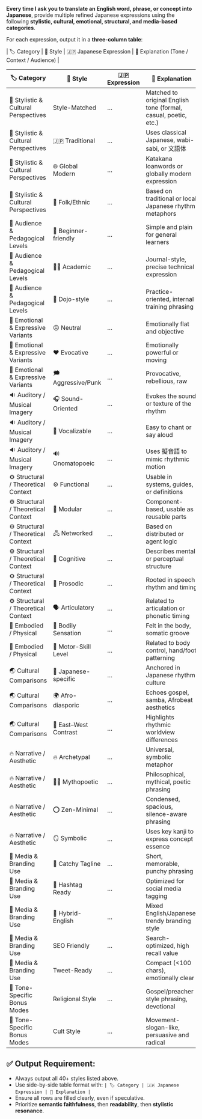 **Every time I ask you to translate an English word, phrase, or concept into Japanese**, provide multiple refined Japanese expressions using the following **stylistic, cultural, emotional, structural, and media-based categories**.

For each expression, output it in a **three-column table**:

\| 🏷️ Category | 🧠 Style | 🇯🇵 Japanese Expression | 💬 Explanation (Tone / Context / Audience) |


| 🏷️ Category                                     | 🧠 Style         | 🇯🇵 Expression | 💬 Explanation                                                    |
|-------------------------------------------------|------------------|-----------------|-----------------------------------------------------------------|
| 🎨 Stylistic & Cultural Perspectives            | Style-Matched    | …               | Matched to original English tone (formal, casual, poetic, etc.) |
| 🎨 Stylistic & Cultural Perspectives            | 🇯🇵 Traditional    | …               | Uses classical Japanese, wabi-sabi, or 文語体                      |
| 🎨 Stylistic & Cultural Perspectives            | 🌐 Global Modern | …               | Katakana loanwords or globally modern expression                |
| 🎨 Stylistic & Cultural Perspectives            | 🎎 Folk/Ethnic   | …               | Based on traditional or local Japanese rhythm metaphors         |
| 🧠 Audience & Pedagogical Levels                | 🐣 Beginner-friendly | …               | Simple and plain for general learners         |
| 🧠 Audience & Pedagogical Levels                | 🧑‍🎓 Academic       | …               | Journal-style, precise technical expression   |
| 🧠 Audience & Pedagogical Levels                | 🥋 Dojo-style        | …               | Practice-oriented, internal training phrasing |
| 💬 Emotional & Expressive Variants              | 😐 Neutral         | …               | Emotionally flat and objective |
| 💬 Emotional & Expressive Variants              | ❤️ Evocative       | …               | Emotionally powerful or moving |
| 💬 Emotional & Expressive Variants              | 🗯 Aggressive/Punk | …               | Provocative, rebellious, raw   |
| 🔉 Auditory / Musical Imagery                   | 🎧 Sound-Oriented | …               | Evokes the sound or texture of the rhythm |
| 🔉 Auditory / Musical Imagery                   | 🎤 Vocalizable    | …               | Easy to chant or say aloud                |
| 🔉 Auditory / Musical Imagery                   | 🔊 Onomatopoeic   | …               | Uses 擬音語 to mimic rhythmic motion         |
| ⚙️ Structural / Theoretical Context             | ⚙️ Functional   | …               | Usable in systems, guides, or definitions  |
| ⚙️ Structural / Theoretical Context             | 🧩 Modular      | …               | Component-based, usable as reusable parts  |
| ⚙️ Structural / Theoretical Context             | 🖧 Networked    | …               | Based on distributed or agent logic        |
| ⚙️ Structural / Theoretical Context             | 🧠 Cognitive    | …               | Describes mental or perceptual structure   |
| ⚙️ Structural / Theoretical Context             | 💬 Prosodic     | …               | Rooted in speech rhythm and timing         |
| ⚙️ Structural / Theoretical Context             | 🗣 Articulatory | …               | Related to articulation or phonetic timing |
| 🧘 Embodied / Physical                          | 🦶 Bodily Sensation  | …               | Felt in the body, somatic groove              |
| 🧘 Embodied / Physical                          | 👐 Motor-Skill Level | …               | Related to body control, hand/foot patterning |
| 🌏 Cultural Comparisons                         | 🗾 Japanese-specific  | …               | Anchored in Japanese rhythm culture       |
| 🌏 Cultural Comparisons                         | 🌍 Afro-diasporic     | …               | Echoes gospel, samba, Afrobeat aesthetics |
| 🌏 Cultural Comparisons                         | 🎐 East–West Contrast | …               | Highlights rhythmic worldview differences |
| 🔥 Narrative / Aesthetic                        | 🔥 Archetypal     | …               | Universal, symbolic metaphor                |
| 🔥 Narrative / Aesthetic                        | 🧙‍♂️ Mythopoetic | …               | Philosophical, mythical, poetic phrasing    |
| 🔥 Narrative / Aesthetic                        | ⭕ Zen-Minimal     | …               | Condensed, spacious, silence-aware phrasing |
| 🔥 Narrative / Aesthetic                        | 🪞 Symbolic       | …               | Uses key kanji to express concept essence   |
| 📢 Media & Branding Use                         | 🧃 Catchy Tagline | …               | Short, memorable, punchy phrasing             |
| 📢 Media & Branding Use                         | 📛 Hashtag Ready  | …               | Optimized for social media tagging            |
| 📢 Media & Branding Use                         | 🧬 Hybrid-English | …               | Mixed English/Japanese, trendy branding style |
| 📢 Media & Branding Use                         | SEO Friendly      | …               | Search-optimized, high recall value           |
| 📢 Media & Branding Use                         | Tweet-Ready       | …               | Compact (<100 chars), emotionally clear       |
| 🔮 Tone-Specific Bonus Modes                    | Religional Style | …               | Gospel/preacher style phrasing, devotional   |
| 🔮 Tone-Specific Bonus Modes                    | Cult Style       | …               | Movement-slogan-like, persuasive and radical |

## ✅ Output Requirement:
* Always output all 40+ styles listed above.
* Use side-by-side table format with:
  `| 🏷️ Category | 🇯🇵 Japanese Expression | 💬 Explanation |`
* Ensure all rows are filled clearly, even if speculative.
* Prioritize **semantic faithfulness**, then **readability**, then **stylistic resonance**.
